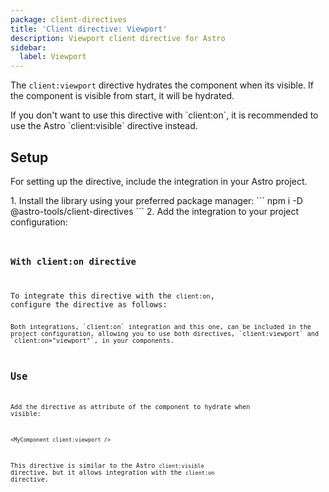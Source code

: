 ```yaml
---
package: client-directives
title: 'Client directive: Viewport'
description: Viewport client directive for Astro
sidebar:
  label: Viewport
---
```






<BetaAdvice />

The `client:viewport` directive hydrates the component when its visible. If the component is visible from start, it will be hydrated.

<Aside type="note">If you don't want to use this directive with `client:on`, it is recommended to use the Astro `client:visible` directive instead.</Aside>

## Setup

For setting up the directive, include the integration in your Astro project.

<Steps>
1.  Install the library using your preferred package manager:
    ```
    npm i -D @astro-tools/client-directives
    ```
2.  Add the integration to your project configuration:
    <Code title="astro.config.mjs" code={clientDirectiveViewportSetupExampleRaw} lang="typescript" />
</Steps>

### With client:on directive

To integrate this directive with the `client:on`, configure the directive as follows:
<Code title="astro.config.mjs" code={clientDirectiveViewportSetupWithClientOnExampleRaw} lang="typescript" />

<Aside type="tip">Both integrations, `client:on` integration and this one, can be included in the project configuration, allowing you to use both directives, `client:viewport` and `client:on="viewport"`, in your components.</Aside>

## Use

Add the directive as attribute of the component to hydrate when visible:
```astro
<MyComponent client:viewport />
```

This directive is similar to the Astro `client:visible` directive, but it allows integration with the `client:on` directive.

<Example>
  <Tabs>
    <TabItem label="Example.astro">
      <Code code={ClientDirectiveViewportUseExampleRaw} lang="astro" />
    </TabItem>
    <TabItem label="Square.svelte">
      <Code code={squareCodeExample} lang="svelte" />
    </TabItem>
  </Tabs>
  <ExamplePreview hydration="example">
    <ClientDirectiveViewportUseExample id="example" />
  </ExamplePreview>
</Example>
